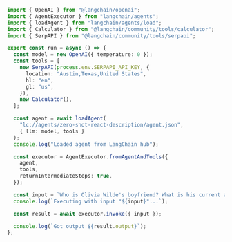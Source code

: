 ```typescript
import { OpenAI } from "@langchain/openai";
import { AgentExecutor } from "langchain/agents";
import { loadAgent } from "langchain/agents/load";
import { Calculator } from "@langchain/community/tools/calculator";
import { SerpAPI } from "@langchain/community/tools/serpapi";

export const run = async () => {
  const model = new OpenAI({ temperature: 0 });
  const tools = [
    new SerpAPI(process.env.SERPAPI_API_KEY, {
      location: "Austin,Texas,United States",
      hl: "en",
      gl: "us",
    }),
    new Calculator(),
  ];

  const agent = await loadAgent(
    "lc://agents/zero-shot-react-description/agent.json",
    { llm: model, tools }
  );
  console.log("Loaded agent from LangChain hub");

  const executor = AgentExecutor.fromAgentAndTools({
    agent,
    tools,
    returnIntermediateSteps: true,
  });

  const input = `Who is Olivia Wilde's boyfriend? What is his current age raised to the 0.23 power?`;
  console.log(`Executing with input "${input}"...`);

  const result = await executor.invoke({ input });

  console.log(`Got output ${result.output}`);
};
```
